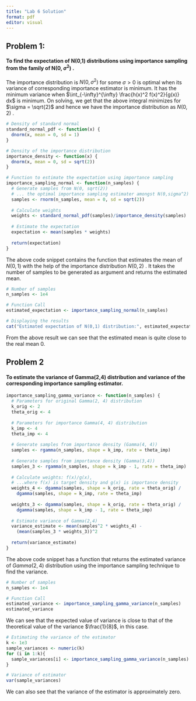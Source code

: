 ---
title: "Lab 6 Solution"
format: pdf
editor: visual
---

## Problem 1:

#### To find the expectation of N(0,1) distributions using importance sampling from the family of N(0, $\sigma^2$) .

The importance distribution is $N(0, \sigma^2)$ for some $\sigma > 0$ is optimal when its variance of corresponding importance estimator is minimum. It has the minimum variance when $\int_{-\infty}^{\infty} \frac{h(x)^2 f(x)^2}{g(x)} dx$ is minimum. On solving, we get that the above integral minimizes for $\sigma = \sqrt{2}$ and hence we have the importance distribution as $N(0,2)$ .

```{r}
# Density of standard normal
standard_normal_pdf <- function(x) {
  dnorm(x, mean = 0, sd = 1)
}

# Density of the importance distribution
importance_density <- function(x) {
  dnorm(x, mean = 0, sd = sqrt(2))
}

# Function to estimate the expectation using importance sampling
importance_sampling_normal <- function(n_samples) {
  # Generate samples from N(0, sqrt(2)) 
  # ... the optimal importance sampling estimater amongst N(0,sigma^2)
  samples <- rnorm(n_samples, mean = 0, sd = sqrt(2))
  
  # Calculate weights 
  weights <- standard_normal_pdf(samples)/importance_density(samples)
  
  # Estimate the expectation
  expectation <- mean(samples * weights)
  
  return(expectation)
}
```

The above code snippet contains the function that estimates the mean of $N(0,1)$ with the help of the importance distribution $N(0,2)$ . It takes the number of samples to be generated as argument and returns the estimated mean.

```{r}

# Number of samples
n_samples <- 1e4

# Function Call
estimated_expectation <- importance_sampling_normal(n_samples)

# Displaying the results
cat("Estimated expectation of N(0,1) distribution:", estimated_expectation)
```

From the above result we can see that the estimated mean is quite close to the real mean $0$.

## Problem 2

#### To estimate the variance of Gamma(2,4) distribution and variance of the corresponding importance sampling estimator.

```{r}
importance_sampling_gamma_variance <- function(n_samples) {
  # Parameters for original Gamma(2, 4) distribution
  k_orig <- 2
  theta_orig <- 4
  
  # Parameters for importance Gamma(4, 4) distribution
  k_imp <- 4
  theta_imp <- 4
  
  # Generate samples from importance density (Gamma(4, 4))
  samples <- rgamma(n_samples, shape = k_imp, rate = theta_imp)
  
  # Generate samples from importance density (Gamma(3,4))
  samples_3 <- rgamma(n_samples, shape = k_imp - 1, rate = theta_imp)
  
  # Calculate weights: f(x)/g(x), 
  # ...where f(x) is target density and g(x) is importance density
  weights_4 <- dgamma(samples, shape = k_orig, rate = theta_orig) / 
    dgamma(samples, shape = k_imp, rate = theta_imp)
  
  weights_3 <- dgamma(samples, shape = k_orig, rate = theta_orig) / 
    dgamma(samples, shape = k_imp - 1, rate = theta_imp)
  
  # Estimate variance of Gamma(2,4)
  variance_estimate <- mean(samples^2 * weights_4) - 
    (mean(samples_3 * weights_3))^2
  
  return(variance_estimate)
}
```

The above code snippet has a function that returns the estimated variance of $Gamma(2,4)$ distribution using the importance sampling technique to find the variance.

```{r}
# Number of samples
n_samples <- 1e4

# Function Call
estimated_variance <- importance_sampling_gamma_variance(n_samples)
estimated_variance
```

We can see that the expected value of variance is close to that of the theoretical value of the variance $\frac{1}{8}$, in this case.

```{r}
# Estimating the variance of the estimator
k <- 1e3
sample_variances <- numeric(k)
for (i in 1:k){
  sample_variances[i] <- importance_sampling_gamma_variance(n_samples)
}

# Variance of estimator
var(sample_variances)
```

We can also see that the variance of the estimator is approximately zero.
